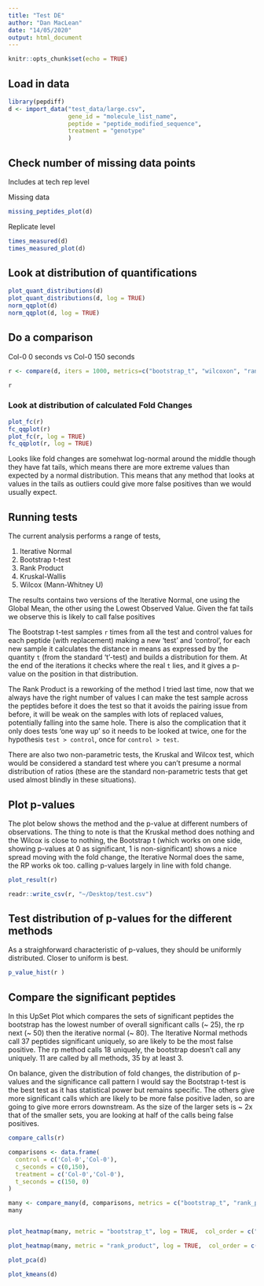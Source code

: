 ```yaml
---
title: "Test DE"
author: "Dan MacLean"
date: "14/05/2020"
output: html_document
---
```


```r
knitr::opts_chunk$set(echo = TRUE)
```

## Load in data

```r
library(pepdiff)
d <- import_data("test_data/large.csv",
                 gene_id = "molecule_list_name",
                 peptide = "peptide_modified_sequence",
                 treatment = "genotype"
                 )

```

## Check number of missing data points

Includes at tech rep level

Missing data

```r
missing_peptides_plot(d)
```

Replicate level
```r

times_measured(d)
times_measured_plot(d)
```

## Look at distribution of quantifications

```r
plot_quant_distributions(d)
plot_quant_distributions(d, log = TRUE)
norm_qqplot(d)
norm_qqplot(d, log = TRUE)
```


## Do a comparison

Col-0 0 seconds vs Col-0 150 seconds

```r
r <- compare(d, iters = 1000, metrics=c("bootstrap_t", "wilcoxon", "rank_product"), control = 'Col-0', c_seconds = '0', treatment = 'Col-0', t_seconds = '150')

r
```



### Look at distribution of calculated Fold Changes

```r
plot_fc(r)
fc_qqplot(r)
plot_fc(r, log = TRUE)
fc_qqplot(r, log = TRUE)
```

Looks like fold changes are somehwat log-normal around the middle though they have fat tails, which means there are more extreme values than expected by a normal distribution. This means that any method that looks at values in the tails as outliers could give more false positives than we would usually expect. 


## Running tests

The current analysis performs a range of tests, 

  1. Iterative Normal 
  2. Bootstrap t-test
  3. Rank Product
  4. Kruskal-Wallis
  5. Wilcox (Mann-Whitney U)

The results contains two versions of the Iterative Normal, one using the Global Mean, the other using the Lowest Observed Value. Given the fat tails we observe this is likely to call false positives


The Bootstrap t-test samples `r` times from all the test and control values for each peptide (with replacement) making a new 'test' and 'control', for each new sample it calculates the distance in means as expressed by  the quantity `t` (from the standard 't'-test) and builds a distribution for them. At the end of the iterations it checks where the real `t` lies, and it gives a p-value on the position in that distribution.


The Rank Product is a reworking of the method I tried last time, now that we always have the right number of values I can make the test sample across the peptides before it does the test so that it avoids the pairing issue from before, it will be weak on the samples with lots of replaced values, potentially falling into the same hole. There is also the complication that it only does tests 'one way up' so it needs to be looked at twice, one for the hypothesis `test > control`, once for `control > test`.


There are also two non-parametric tests, the Kruskal and Wilcox test, which would be considered a standard test where you can't presume a normal distribution of ratios (these are the standard non-parametric tests that get used almost blindly in these situations).  

## Plot p-values

The plot below shows the method and the p-value at different numbers of observations. The thing to note is that the Kruskal method does nothing and the Wilcox is close to nothing, the Bootstrap t (which works on one side, showing p-values at 0 as significant, 1 is non-significant) shows a nice spread moving with the fold change, the Iterative Normal does the same, the RP works ok too. calling p-values largely in line with fold change.  

```r
plot_result(r)
```

```r
readr::write_csv(r, "~/Desktop/test.csv")
```


## Test distribution of p-values for the different methods

As a straighforward characteristic of p-values, they should be uniformly distributed. Closer to uniform is best.



```r
p_value_hist(r )
```


## Compare the significant peptides


In this UpSet Plot which compares the sets of significant peptides the bootstrap has the lowest number of overall significant calls (~ 25), the rp next (~ 50) then the iterative normal (~ 80). The Iterative Normal
methods call 37 peptides significant uniquely, so are likely to be the most false positive. The rp method calls 18 uniquely, the bootstrap doesn't call any uniquely. 11 are called by all methods, 35 by at least 3. 

On balance, given the distribution of fold changes, the distribution of p-values and the significance call pattern I would say the Bootstrap t-test is the best test as it has statistical power but remains specific. 
The others give more significant calls which are likely to be more false positive laden, so are going to give more errors downstream. As the size of the larger sets is ~ 2x that of the smaller sets, you are looking at half of the calls being false positives.

```r
compare_calls(r)
```

```r
comparisons <- data.frame(
  control = c('Col-0','Col-0'),
  c_seconds = c(0,150),
  treatment = c('Col-0','Col-0'),
  t_seconds = c(150, 0)
)

many <- compare_many(d, comparisons, metrics = c("bootstrap_t", "rank_product"))
many


plot_heatmap(many, metric = "bootstrap_t", log = TRUE,  col_order = c("Col-0_150-Col-0_0", "Col-0_0-Col-0_150"))

plot_heatmap(many, metric = "rank_product", log = TRUE,  col_order = c("Col-0_150-Col-0_0", "Col-0_0-Col-0_150"))

```

```r
plot_pca(d)

plot_kmeans(d)
```

